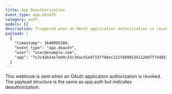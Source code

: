 ```yaml
---
title: App Deauthorization
event_type: app.deauth
category: auth
models: []
description: Triggered when an OAuth application authorization is revoked
payload: |
  {
    "timestamp": 1640995200,
    "event_type": "app.deauth",
    "user": "user@example.com",
    "app": "7c2c4ab2ae7ed4c33c3dacd1e9715f796ec222fd8985341128d7f7d485349caf"
  }
---
```


This webhook is sent when an OAuth application authorization is revoked. The payload structure is the same as app.auth but indicates deauthorization.